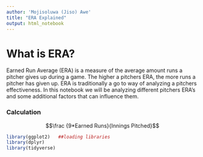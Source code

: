 ```yaml
---
author: 'Mojisoluwa (Jiso) Awe'
title: "ERA Explained"
output: html_notebook
---
```


# What is ERA?

Earned Run Average (ERA) is a measure of the average amount runs a pitcher gives up during a game. The higher a pitchers ERA, the more runs a pitcher has given up. ERA is traditionally a go to way of analyzing a pitchers effectiveness. In this notebook we will be analyzing different pitchers ERA's and some additional factors that can influence them.




### Calculation 





$$\frac {9*Earned Runs}{Innings Pitched}$$



```r
library(ggplot2)   ##loading libraries
library(dplyr)
library(tidyverse)
```





